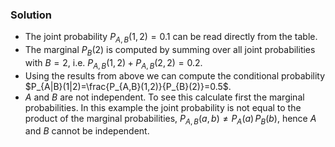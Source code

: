 
### Solution

- The joint probability $P_{A,B}(1,2) = 0.1$ can be read directly from the table.
- The marginal $P_{B}(2)$ is computed by summing over all      joint probabilities with $B=2$, i.e. $P_{A,B}(1,2) + P_{A,B}(2,2) = 0.2$.
- Using the results from above we can compute the conditional probability $P_{A|B}(1|2)=\frac{P_{A,B}(1,2)}{P_{B}(2)}=0.5$.
- $A$ and $B$ are not independent. To see this calculate first the
  marginal probabilities. In this example the joint probability is not
  equal to the product of the marginal probabilities,
  $P_{A,B}(a,b) \neq P_{A}(a) \,P_{B}(b)$, hence $A$ and $B$
  cannot be independent.
